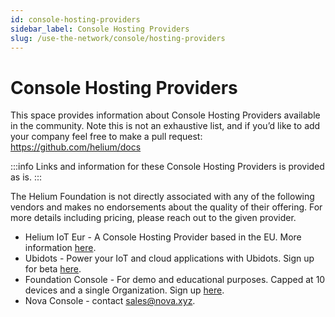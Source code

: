 ```yaml
---
id: console-hosting-providers
sidebar_label: Console Hosting Providers
slug: /use-the-network/console/hosting-providers
---
```


# Console Hosting Providers


This space provides information about Console Hosting Providers available in the community. Note this is not an exhaustive list, and if you’d like to add your company feel free to make a pull request: https://github.com/helium/docs

:::info
Links and information for these Console Hosting Providers is provided as is. 
:::

The Helium Foundation is not directly associated with any of the following vendors and makes no endorsements about the quality of their offering. For more details including pricing, please reach out to the given provider.

* Helium IoT Eur - A Console Hosting Provider based in the EU. More information [here](https://www.helium-iot.eu/use-helium-with-helium-iot-europe/).
* Ubidots - Power your IoT and cloud applications with Ubidots. Sign up for beta [here](https://bit.ly/3JygTvn).
* Foundation Console - For demo and educational purposes. Capped at 10 devices and a single Organization. Sign up [here](https://console.helium.com/).
* Nova Console - contact sales@nova.xyz.

